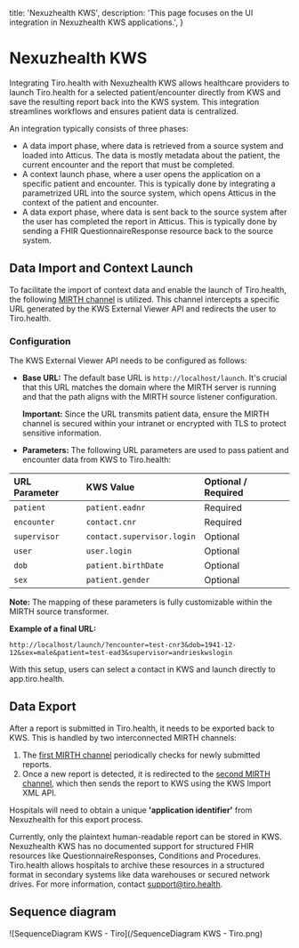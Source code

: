   title: 'Nexuzhealth KWS',
  description:
    'This page focuses on the UI integration in Nexuzhealth KWS applications.',
}

# Nexuzhealth KWS

Integrating Tiro.health with Nexuzhealth KWS allows healthcare providers to launch Tiro.health for a selected patient/encounter directly from KWS and save the resulting report back into the KWS system. This integration streamlines workflows and ensures patient data is centralized.

An integration typically consists of three phases:
- A data import phase, where data is retrieved from a source system and loaded into Atticus. The data is mostly metadata about the patient, the current encounter and the report that must be completed.
- A context launch phase, where a user opens the application on a specific patient and encounter. This is typically done by integrating a parametrized URL into the source system, which opens Atticus in the context of the patient and encounter.
- A data export phase, where data is sent back to the source system after the user has completed the report in Atticus. This is typically done by sending a FHIR QuestionnaireResponse resource back to the source system.

## Data Import and Context Launch

To facilitate the import of context data and enable the launch of Tiro.health, the following [MIRTH channel](https://github.com/Tiro-health/atticus-mirth/tree/main/channels/import/URL) is utilized. This channel intercepts a specific URL generated by the KWS External Viewer API and redirects the user to Tiro.health.

### Configuration
The KWS External Viewer API needs to be configured as follows:

* **Base URL:** The default base URL is `http://localhost/launch`. It's crucial that this URL matches the domain where the MIRTH server is running and that the path aligns with the MIRTH source listener configuration.

    **Important:** Since the URL transmits patient data, ensure the MIRTH channel is secured within your intranet or encrypted with TLS to protect sensitive information.

* **Parameters:** The following URL parameters are used to pass patient and encounter data from KWS to Tiro.health:

| **URL Parameter** | **KWS Value** | **Optional / Required** |
| :---------------- | :----------------------- | :---------------------- |
| `patient`         | `patient.eadnr`          | Required                |
| `encounter`       | `contact.cnr`            | Required                |
| `supervisor`      | `contact.supervisor.login` | Optional                |
| `user`            | `user.login`             | Optional                |
| `dob`             | `patient.birthDate`      | Optional                |
| `sex`             | `patient.gender`         | Optional                |


  **Note:** The mapping of these parameters is fully customizable within the MIRTH source transformer.


**Example of a final URL:**

`http://localhost/launch/?encounter=test-cnr3&dob=1941-12-12&sex=male&patient=test-ead3&supervisor=andrieskwslogin`

With this setup, users can select a contact in KWS and launch directly to app.tiro.health.


## Data Export

After a report is submitted in Tiro.health, it needs to be exported back to KWS. This is handled by two interconnected MIRTH channels:

1.  The [first MIRTH channel](https://github.com/Tiro-health/atticus-mirth/tree/main/channels/export/PollForQRs) periodically checks for newly submitted reports.
2.  Once a new report is detected, it is redirected to the [second MIRTH channel](https://github.com/Tiro-health/atticus-mirth/tree/main/channels/export/FHIRBundleToKWS), which then sends the report to KWS using the KWS Import XML API.

Hospitals will need to obtain a unique **'application identifier'** from Nexuzhealth for this export process.

Currently, only the plaintext human-readable report can be stored in KWS. Nexuzhealth KWS has no documented support for structured FHIR resources like QuestionnaireResponses, Conditions and Procedures. Tiro.health allows hospitals to archive these resources in a structured format in secondary systems like data warehouses or secured network drives. For more information, contact support@tiro.health.

## Sequence diagram
![SequenceDiagram KWS - Tiro](/SequenceDiagram KWS - Tiro.png)


